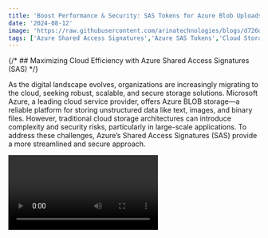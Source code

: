 ```yaml
---
title: 'Boost Performance & Security: SAS Tokens for Azure Blob Uploads Over Service API'
date: '2024-08-12'
image: 'https://raw.githubusercontent.com/arinatechnologies/blogs/d726d19edad7f7fa1adc1036775697b1a6c9002c/images/sastoken.webp'
tags: ['Azure Shared Access Signatures','Azure SAS Tokens','Cloud Storage Security','Azure BLOB Storage','Cloud Architecture Simplification','Secure File Uploads Azure','SAS Tokens Benefits','Cloud Storage Best Practices','Azure Storage Account','Direct File Upload Azure','Simplified Cloud Architecture','Azure Storage Security','Efficient Cloud Storage','Azure Developer Tips','SAS Tokens Azure Tutorial']
---
```

{/* ## Maximizing Cloud Efficiency with Azure Shared Access Signatures (SAS) */}

As the digital landscape evolves, organizations are increasingly migrating to the cloud, seeking robust, scalable, and secure storage solutions. Microsoft Azure, a leading cloud service provider, offers Azure BLOB storage—a reliable platform for storing unstructured data like text, images, and binary files. However, traditional cloud storage architectures can introduce complexity and security risks, particularly in large-scale applications. To address these challenges, Azure’s Shared Access Signatures (SAS) provide a more streamlined and secure approach.

<Video id="NNHiMrbtzUc" title="Boost Performance & Security: SAS Tokens for Azure Blob Uploads Over Service API"/>


### The Traditional Approach: A Complex and Risky Process
![Traditional Approach](https://raw.githubusercontent.com/arinatechnologies/blogs/e7f99a939cee642a9d833dfb7ef399b8293ac424/images/standard%20arch%20pattern.webp)

In a conventional cloud architecture, when a user uploads a file through a web application, the file typically passes through an API layer before being stored in Azure BLOB storage. This API layer is responsible for validating the file, performing security checks, and then uploading the file to the cloud. While this architecture may suffice for on-premises applications, it introduces unnecessary complexity and potential security vulnerabilities when deployed in the cloud.

For instance, managing file uploads through an API can lead to increased latency, as files must be processed by the API before reaching the storage service. This architecture also increases the attack surface, as more components are involved in the process, each of which must be secured and maintained.

### Azure Shared Access Signatures (SAS): A Streamlined Solution
![SAS](https://raw.githubusercontent.com/arinatechnologies/blogs/e7f99a939cee642a9d833dfb7ef399b8293ac424/images/SAS%20token.webp)

Azure’s Shared Access Signatures (SAS) offer a more efficient and secure alternative to the traditional approach. A SAS is a URI that grants limited access to Azure Storage resources, allowing clients to perform operations such as uploading, downloading, or deleting files directly within Azure BLOB storage—without needing to pass through an intermediary API layer.

By using SAS, you can eliminate the complexity of the traditional architecture. Instead of routing files through an API, clients can interact directly with Azure BLOB storage using a pre-signed URL, known as a SAS token. This token specifies permissions, the time-to-live (TTL), and other security parameters, making the process both secure and straightforward.

### Types of SAS Tokens

Azure provides several types of SAS tokens, each catering to different use cases:

- **Account SAS**: Grants access to resources within a storage account, allowing operations like uploading, downloading, and listing BLOBs.
- **Service SAS**: Provides access to a specific service (e.g., BLOB, file, queue, or table) within the storage account.
- **User Delegation SAS**: Generated using Azure Active Directory (AD) credentials, offering enhanced security by limiting access based on user identity.

### How to Create SAS Tokens

Creating SAS tokens in Azure is straightforward and can be done through various tools:
![Azure Portal](https://raw.githubusercontent.com/arinatechnologies/blogs/2d139e1b5a2db423e3d2aab637ed18518df2b0fd/images/azure%20portal.webp)
Creating SAS (Shared Access Signature) tokens in Azure allows you to grant limited access to resources in a storage account without exposing the account key. Here’s a step-by-step guide to creating SAS tokens using Azure Portal and Azure CLI:

### **Method 1: Creating SAS Tokens via Azure Portal**

1. **Log in to Azure Portal**:
   - Go to [Azure Portal](https://portal.azure.com) and sign in with your Azure account.

2. **Navigate to your Storage Account**:
   - In the Azure Portal, search for "Storage accounts" and select your storage account from the list.

3. **Access Shared Access Signature (SAS) Settings**:
   - In the storage account blade, under the "Settings" section, click on **Shared access signature**.

4. **Configure SAS Token Options**:
   - **Allowed services**: Choose the services that the SAS token will apply to (Blob, File, Queue, Table).
   - **Allowed resource types**: Select the resource types (Service, Container, Object) that the SAS will allow access to.
   - **Allowed permissions**: Select the permissions (Read, Write, Delete, List, etc.) that the SAS token will grant.
   - **Start and Expiry date/time**: Set the validity period for the SAS token.
   - **Allowed IP addresses**: (Optional) Specify a range of IP addresses from which the resources can be accessed.
   - **Allowed protocols**: Choose whether the SAS token can be used over HTTPS only or both HTTP and HTTPS.

5. **Generate the SAS Token and URL**:
   - Once you've configured all the options, click on **Generate SAS and connection string**.
   - The portal will display the SAS token and the full URL, which includes the SAS token. Copy this for your use.

6. **Use the SAS Token**:
   - You can use the generated SAS token in your applications to access the storage resources with the specified permissions.

### **Method 2: Creating SAS Tokens via Azure CLI**

1. **Install Azure CLI**:
   - If you don’t have Azure CLI installed, download and install it from the [official Azure CLI page](https://docs.microsoft.com/en-us/cli/azure/install-azure-cli).

2. **Log in to Azure**:
   - Open a command prompt or terminal and run `az login` to log in to your Azure account.

3. **Generate a SAS Token**:
   - Use the `az storage account generate-sas` command to generate a SAS token. Here’s a basic example:

   ```bash
   az storage account generate-sas \
     --account-name <your-storage-account-name> \
     --expiry <expiry-date-time> \
     --permissions <permissions> \
     --resource-types <resource-types> \
     --services <services> \
     --https-only \
     --output tsv
   ```

   **Example:**

   ```bash
   az storage account generate-sas \
     --account-name mystorageaccount \
     --expiry 2024-09-01T00:00Z \
     --permissions rwdlacup \
     --resource-types sco \
     --services b \
     --https-only \
     --output tsv
   ```

   - **Explanation**:
     - `--account-name`: The name of your storage account.
     - `--expiry`: The expiry date and time for the SAS token in UTC format.
     - `--permissions`: The permissions (e.g., `r` for read, `w` for write, `d` for delete, etc.).
     - `--resource-types`: The resource types (Service `s`, Container `c`, Object `o`).
     - `--services`: The services (Blob `b`, File `f`, Queue `q`, Table `t`).
     - `--https-only`: (Optional) Ensures the SAS can only be used over HTTPS.
     - `--output tsv`: Outputs the SAS token in plain text.

4. **Use the SAS Token**:
   - The output will be your SAS token, which you can append to your storage resource URL.

By following these steps, you can successfully create a SAS token that grants specific access to your Azure Storage resources.

### Key Benefits of Using SAS in Azure

**1. Enhanced Security**
SAS tokens provide a secure way to grant limited access to your storage resources. By specifying a TTL, permissions, and other security parameters, you can ensure that access is both temporary and restricted to only the necessary operations.

**2. Simplified Architecture**
With SAS, the need for an intermediary API to manage file uploads is eliminated, significantly reducing the complexity of your application’s architecture. This results in lower development and maintenance costs and a more streamlined deployment process.

**3. Improved Performance**
Allowing clients to upload files directly to Azure BLOB storage using SAS tokens improves performance by reducing the latency associated with routing files through an API. This direct interaction ensures faster upload speeds and a more responsive application.

**4. Cost Efficiency**
Simplifying your architecture by removing unnecessary components, such as an API layer, can lead to significant cost savings. Fewer resources are required to manage and maintain the system, resulting in lower operational costs.

**5. Flexibility and Fine-Grained Access Control**
SAS tokens offer granular control over who can access your data and what they can do with it. You can create tokens that are valid for only a few minutes or extend their validity for longer periods, depending on your needs. This flexibility allows you to tailor access policies to the specific requirements of your application.

### Best Practices for Using SAS Tokens

To maximize the benefits of SAS tokens, it’s important to follow best practices:

- **Implement Least Privilege**: Grant only the minimum permissions necessary for the task at hand.
- **Use Short Lifetimes**: Set the TTL of SAS tokens to the shortest possible duration, reducing the risk of unauthorized access.
- **Apply IP Restrictions**: Limit access to specific IP ranges to prevent unauthorized access from unknown locations.
- **Enforce HTTPS**: Always require HTTPS to ensure that data is transmitted securely.

### Conclusion

As cloud architectures continue to evolve, leveraging modern tools like Azure Shared Access Signatures (SAS) is crucial for building efficient, secure, and scalable applications. By using SAS, you can streamline your cloud storage processes, enhance security, and reduce costs—ultimately leading to a more agile and responsive business. Whether you’re migrating existing applications to the cloud or building new ones, incorporating SAS into your Azure strategy is a smart move that will pay dividends in the long run.

This blog post integrates insights from the provided audio and document, offering a comprehensive overview of SAS tokens in Azure and their benefits in cloud storage architecture.

---
